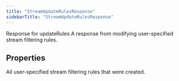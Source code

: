 ```yaml
---
title: "StreamUpdateRulesResponse"
sidebarTitle: "StreamUpdateRulesResponse"
---
```


Response for updateRules
A response from modifying user-specified stream filtering rules.

## Properties

<ResponseField name="data" type="`any`[]">
All user-specified stream filtering rules that were created.
</ResponseField>





<ResponseField name="errors" type="`any`[]">

</ResponseField>



<ResponseField name="meta" type="`Record`\<`string`, `any`\>" required>

</ResponseField>


